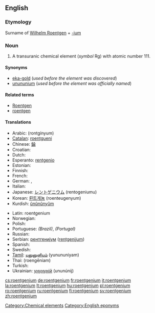 {{also|Roentgenium}}
==English==
{{elements|Rg|darmstadtium|Ds|ununbium|Uub}}

===Etymology===
Surname of [[w:Wilhelm Roentgen|Wilhelm Roentgen]] + [[-ium]]

===Noun===
{{en-noun|-}}
{{wikipedia}}

# A transuranic chemical element (''symbol'' Rg) with atomic number 111.

====Synonyms====
* [[eka-gold]] (''used before the element was discovered'')
* [[unununium]] (''used before the element was officially named'')

====Related terms====
* [[w:Wilhelm Roentgen|Roentgen]]
* [[roentgen]]

====Translations====
{{trans-top|chemical element}}
* Arabic: {{Arab|[[رونتجينيوم]]}} (rontgínyum) {{m}}
* [[Catalan]]: [[roentgueni]]
* Chinese: [[錀]]
* Croatian: {{t-|hr|rendgenij|m}}
* Dutch: {{t-|nl|roentgenium|n}}
* Esperanto: [[rentgenio]]
* Estonian: {{t-|et|röntgeenium}}
* Finnish: {{t+|fi|röntgenium}}
* French: {{t+|fr|roentgenium|m}}
* German: {{t+|de|Roentgenium}}, {{t+|de|Röntgenium|n}}
* Italian: {{t-|it|roentgenio|m}}
* Japanese: [[レントゲニウム]] (rentogeniumu)
* Korean: [[뢴트게늄]] (roenteugenyum)
* Kurdish: [[ûnûnûnyûm]]
{{trans-mid}}
* Latin: roentgenium {{n}}<!--Neo-Latin-->
* Norwegian: {{t-|no|roentgenium}}
* Polish: {{t+|pl|roentgen|m}}
* Portuguese: {{t+|pt|roentgênio|m}} ''(Brazil)'',  {{t|pt|roentgénio|m}} ''(Portugal)''
* Russian: {{t+|ru|рентгений|m|tr=rentgénij|sc=Cyrl}}
* Serbian: [[рентгенијум]] ([[rentgenijum]]) {{m}}
* Spanish: {{t+|es|roentgenio|m}}
* Swedish: {{t+|sv|röntgenium}}
* [[Tamil]]: [[யுனுனுனியம்]] (yunununiyam)
* Thai: {{Thai|[[เรินต์เกเนียม]]}} (roengēniam)
* Turkish: {{t+|tr|röntgenyum}}
* Ukrainian: [[унунуній]] (ununúnij) {{m}}
{{trans-bottom}}

[[Category:Chemical elements]]
[[Category:English eponyms]]

[[cs:roentgenium]]
[[de:roentgenium]]
[[fr:roentgenium]]
[[it:roentgenium]]
[[la:roentgenium]]
[[lt:roentgenium]]
[[hu:roentgenium]]
[[pl:roentgenium]]
[[ro:roentgenium]]
[[ru:roentgenium]]
[[fi:roentgenium]]
[[sv:roentgenium]]
[[zh:roentgenium]]